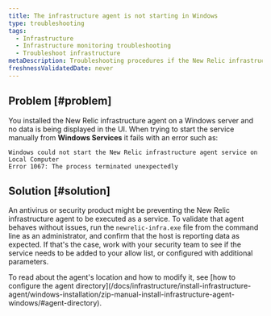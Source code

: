 ```yaml
---
title: The infrastructure agent is not starting in Windows
type: troubleshooting
tags:
  - Infrastructure
  - Infrastructure monitoring troubleshooting
  - Troubleshoot infrastructure
metaDescription: Troubleshooting procedures if the New Relic infrastructure agent is not starting in Windows.
freshnessValidatedDate: never
---
```


## Problem [#problem]

You installed the New Relic infrastructure agent on a Windows server and no data is being displayed in the UI.
When trying to start the service manually from <DoNotTranslate>**Windows Services**</DoNotTranslate> it fails with an error such as:

```
Windows could not start the New Relic infrastructure agent service on Local Computer
Error 1067: The process terminated unexpectedly
```

## Solution [#solution]

An antivirus or security product might be preventing the New Relic infrastructure agent to be executed as a service.
To validate that agent behaves without issues, run the `newrelic-infra.exe` file from the command line as an administrator, and confirm that the host is reporting data as expected. If that's the case, work with your security team to see if the service needs to be added to your allow list, or configured with additional parameters.

<Callout variant="important">
  To read about the agent's location and how to modify it, see [how to configure the agent directory](/docs/infrastructure/install-infrastructure-agent/windows-installation/zip-manual-install-infrastructure-agent-windows/#agent-directory).
</Callout>
